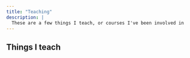 ```yaml
---
title: "Teaching"
description: |
  These are a few things I teach, or courses I've been involved in
---
```


## Things I teach
